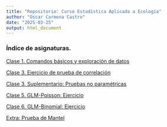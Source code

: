---
title: "Repositorio: Curso Estadística Aplicada a Ecología"
author: "Oscar Carmona Castro"
date: "2025-03-25"
output: html_document
---



### **Índice de asignaturas.**

[Clase 1. Comandos básicos y exploración de datos]()

[Clase 3. Ejercicio de prueba de correlación]()

[Clase 3. Suplementario: Pruebas no paramétricas]()

[Clase 5. GLM-Poisson: Ejercicio]()

[Clase 6. GLM-Binomial: Ejercicio]()

[Extra: Prueba de Mantel]()